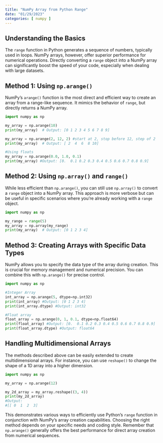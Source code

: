 ```yaml
---
title: "NumPy Array from Python Range"
date: "01/29/2023"
categories: [ numpy ]
---
```


## Understanding the Basics

The `range` function in Python generates a sequence of numbers, typically used in loops.  NumPy arrays, however, offer superior performance for numerical operations. Directly converting a `range` object into a NumPy array can significantly boost the speed of your code, especially when dealing with large datasets.

## Method 1: Using `np.arange()`

NumPy's `arange()` function is the most direct and efficient way to create an array from a range-like sequence.  It mimics the behavior of `range`, but directly returns a NumPy array.

```python
import numpy as np

my_array = np.arange(10)
print(my_array)  # Output: [0 1 2 3 4 5 6 7 8 9]

my_array = np.arange(2, 12, 2) #start at 2, stop before 12, step of 2
print(my_array)  # Output: [ 2  4  6  8 10]

#Using floats
my_array = np.arange(0.0, 1.0, 0.1)
print(my_array) #Output: [0.  0.1 0.2 0.3 0.4 0.5 0.6 0.7 0.8 0.9]

```

## Method 2: Using `np.array()` and `range()`

While less efficient than `np.arange()`, you can still use `np.array()` to convert a `range` object into a NumPy array.  This approach is more verbose but can be useful in specific scenarios where you're already working with a `range` object.

```python
import numpy as np

my_range = range(5)
my_array = np.array(my_range)
print(my_array)  # Output: [0 1 2 3 4]
```

## Method 3:  Creating Arrays with Specific Data Types

NumPy allows you to specify the data type of the array during creation.  This is crucial for memory management and numerical precision.  You can combine this with `np.arange()` for precise control.


```python
import numpy as np

#Integer Array
int_array = np.arange(5, dtype=np.int32)
print(int_array) #Output: [0 1 2 3 4]
print(int_array.dtype) #Output: int32

#Float array
float_array = np.arange(0, 1, 0.1, dtype=np.float64)
print(float_array) #Output: [0.  0.1 0.2 0.3 0.4 0.5 0.6 0.7 0.8 0.9]
print(float_array.dtype) #Output: float64
```


##  Handling Multidimensional Arrays

The methods described above can be easily extended to create multidimensional arrays. For instance, you can use `reshape()` to change the shape of a 1D array into a higher dimension.


```python
import numpy as np

my_array = np.arange(12)

my_2d_array = my_array.reshape((3, 4))
print(my_2d_array)
#Output:
#[[ 0  1  2  3]
```

This demonstrates various ways to efficiently use Python's `range` function in conjunction with NumPy's array creation capabilities.  Choosing the right method depends on your specific needs and coding style.  Remember that `np.arange()` generally offers the best performance for direct array creation from numerical sequences.

